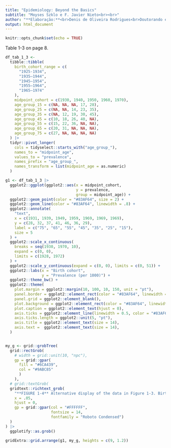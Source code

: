 ```yaml
---
title: "Epidemiology: Beyond the Basics"
subtitle: "Moyses Szklo e F. Javier Nieto<br><br>"
author: "**Elaboração:**<br>Denis de Oliveira Rodrigues<br>Doutorando em Epidemiologia em Saúde Pública<br>Escola Nacional de Saúde Pública/Fiocruz"
output: html_document
---
```


```r
knitr::opts_chunk$set(echo = TRUE)
```

Table 1-3 on page 8.

```r
df_tab_1_3 <-
  tibble::tibble(
    birth_cohort_range = c(
      "1925-1934",
      "1935–1944",
      "1945–1954",
      "1955–1964",
      "1965–1974"
    ),
    midpoint_cohort = c(1930, 1940, 1950, 1960, 1970),
    age_group_15 = c(NA, NA, NA, 17, 28),
    age_group_25 = c(NA, NA, 14, 23, 35),
    age_group_35 = c(NA, 12, 19, 30, 45),
    age_group_45 = c(10, 18, 26, 40, NA),
    age_group_55 = c(15, 22, 36, NA, NA),
    age_group_65 = c(20, 31, NA, NA, NA),
    age_group_75 = c(27, NA, NA, NA, NA)
  ) |>
  tidyr::pivot_longer(
    cols = tidyselect::starts_with("age_group_"),
    names_to = "midpoint_age",
    values_to = "prevalence",
    names_prefix = "age_group_",
    names_transform = list(midpoint_age = as.numeric)
  )
```


```r
g1 <- df_tab_1_3 |> 
  ggplot2::ggplot(ggplot2::aes(x = midpoint_cohort,
                               y = prevalence,
                               group = midpoint_age)) +
  ggplot2::geom_point(color = "#83AF64", size = 2) +
  ggplot2::geom_line(color = "#83AF64", linewidth = .8) +
  ggplot2::annotate(
    "text",
    x = c(1931, 1939, 1949, 1959, 1969, 1969, 1969),
    y = c(28, 32, 37, 41, 46, 36, 29),
    label = c("75", "65", "55", "45", "35", "25", "15"),
    size = 5
  ) + 
  ggplot2::scale_x_continuous(
    breaks = seq(1930, 1970, 10),
    expand = c(0, 0),
    limits = c(1928, 1972)
  ) +
  ggplot2::scale_y_continuous(expand = c(0, 0), limits = c(0, 51)) +
  ggplot2::labs(x = "Birth cohort",
                y = "Prevalence (per 1000)") +
  ggplot2::theme_bw() +
  ggplot2::theme(
    plot.margin = ggplot2::margin(10, 100, 10, 150, unit = "pt"),
    panel.border = ggplot2::element_rect(color = "#83AF64", linewidth = 1.5),
    panel.grid = ggplot2::element_blank(),
    plot.background = ggplot2::element_rect(color = "#83AF64", linewidth = 0.5),
    plot.caption = ggplot2::element_text(hjust = 0),
    axis.ticks = ggplot2::element_line(linewidth = 0.5, color = "#83AF64"),
    axis.ticks.length = ggplot2::unit(5, "pt"),
    axis.title = ggplot2::element_text(size = 14),
    axis.text =  ggplot2::element_text(size = 14),
  )


my_g <- grid::grobTree(
  grid::rectGrob(
    # width = grid::unit(10, "npc"),
    gp = grid::gpar(
      fill = "#6CA439",
      col = "#9ABC85"
      )
    ),
  # grid::textGrob(
  gridtext::richtext_grob(
    "**FIGURE 1-4** Alternative display of the data in Figure 1-3. Birth cohorts are represented in the x-axis. The lines represent <br>age groups (labeled using italicized numbers representing the midpoints, in years).",
    x = .05,
    hjust = 0,
    gp = grid::gpar(col = "#FFFFFF",
                    fontsize = 14,
                    fontfamily = "Roboto Condensed")
  )
) |> 
  ggplotify::as.grob()
```
```r
gridExtra::grid.arrange(g1, my_g, heights = c(9, 1.2))
```
